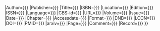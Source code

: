 <includeonly>{{BibRecord/{{#ifexist:Template:BibRecord/{{{Format|cite journal}}}|{{{Format|cite journal}}}|cite journal}}
|Author={{{Author|{{{author|}}}}}}
|Publisher={{{Publisher|{{{publisher|}}}}}}
|Title={{{Title|{{{title|}}}}}}
|ISBN={{{ISBN|{{{isbn|}}}}}}
|Location={{{Location|{{{location|}}}}}}
|Edition={{{Edition|{{{edition|}}}}}}
|ISSN={{{ISSN|{{{issn|}}}}}}
|Language={{{Language|{{{language|}}}}}}
|GBS-id={{{GBS-id|{{{gbs-id|}}}}}}
|URL={{{URL|{{{url|}}}}}}
|Volume={{{Volume|{{{volume|}}}}}}
|Issue={{{Issue|{{{issue|}}}}}}
|Date={{{Date|{{{date|}}}}}}
|Chapter={{{Chapter|{{{chapter|}}}}}}
|Accessdate={{{Accessdate|{{{accessdate|}}}}}}
|Format={{{Format|{{{format|}}}}}}
<!-- Identifikators -->
|DNB={{{DNB|{{{dnb|}}}}}}
|LCCN={{{LCCN|{{{lccn|}}}}}}
|DOI={{{DOI|{{{doi|}}}}}}
|PMID={{{PMID|{{{pmid|}}}}}}
|arxiv={{{arXiv|{{{arxiv|}}}}}}
<!-- sufficed -->
|Page={{{Page|{{{page|}}}}}}
|Comment={{{Comment|{{{comment|}}}}}}
|Record={{{Record|{{{record|}}}}}}
}}</includeonly><noinclude>{{Documentation}}</noinclude>